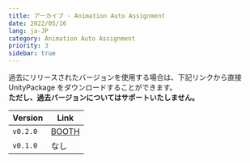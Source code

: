 ```yaml
---
title: アーカイブ - Animation Auto Assignment
date: 2022/05/16
lang: ja-JP
category: Animation Auto Assignment
priority: 3
sidebar: true
---
```


過去にリリースされたバージョンを使用する場合は、下記リンクから直接 UnityPackage をダウンロードすることができます。  
**ただし、過去バージョンについてはサポートいたしません。**

| Version  | Link                                                  |
| -------- | ----------------------------------------------------- |
| `v0.2.0` | [BOOTH](https://natsuneko-vrc.booth.pm/items/3853100) |
| `v0.1.0` | なし                                                  |
